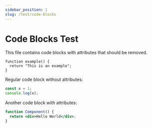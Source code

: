 ```yaml
---
sidebar_position: 1
slug: /test/code-blocks
---
```


# Code Blocks Test

This file contains code blocks with attributes that should be removed.

```tsx mode=preview title="src/project.ts"
function example() {
  return "This is an example";
}
```

Regular code block without attributes:

```js
const x = 1;
console.log(x);
```

Another code block with attributes:

```jsx mode=preview
function Component() {
  return <div>Hello World</div>;
}
``` 